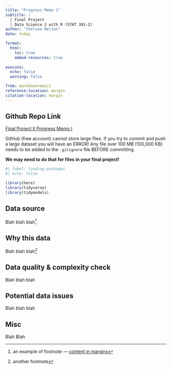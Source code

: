 ```yaml
---
title: "Progress Memo 1"
subtitle: |
  | Final Project 
  | Data Science 2 with R (STAT 301-2)
author: "Chelsea Nelson"
date: today

format:
  html:
    toc: true
    embed-resources: true
    
execute:
  echo: false
  warning: false

from: markdown+emoji 
reference-location: margin
citation-location: margin
---
```


::: {.callout-tip icon=false}

## Github Repo Link

[Final Project II Progress Memo I](https://github.com/stat301-2-2024-winter/final-project-2-chelseanelson)

:::

::: {.callout-warning}
GitHub (free account) cannot store large files. If you try to commit and push a large dataset you will have an ERROR! Any file over 100 MB (100,000 KB) needs to be added to the `.gitignore` file BEFORE committing.

**We may need to do that for files in your final project!**
:::

```r
#| label: loading-packages
#| echo: false 

library(here)
library(tidyverse)
library(tidymodels)

```


## Data source

Blah blah blah^[an example of footnote --- [content in margins](https://quarto.org/docs/blog/posts/2022-02-17-advanced-layout/)]

## Why this data

Blah blah blah^[another footnote]

## Data quality & complexity check

Blah blah blah

## Potential data issues

Blah blah blah

## Misc

Blah Blah
